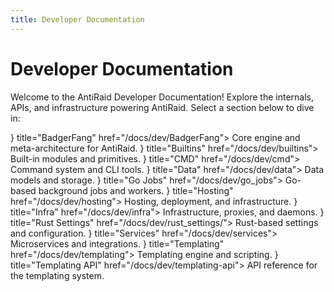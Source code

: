```yaml
---
title: Developer Documentation
---
```


# Developer Documentation

Welcome to the AntiRaid Developer Documentation! Explore the internals, APIs, and infrastructure powering AntiRaid. Select a section below to dive in:

<Cards>
  <Card icon={<FaCogs />} title="BadgerFang" href="/docs/dev/BadgerFang">
    Core engine and meta-architecture for AntiRaid.
  </Card>
  <Card icon={<FaCubes />} title="Builtins" href="/docs/dev/builtins">
    Built-in modules and primitives.
  </Card>
  <Card icon={<FaCode />} title="CMD" href="/docs/dev/cmd">
    Command system and CLI tools.
  </Card>
  <Card icon={<FaDatabase />} title="Data" href="/docs/dev/data">
    Data models and storage.
  </Card>
  <Card icon={<FaGolang />} title="Go Jobs" href="/docs/dev/go_jobs">
    Go-based background jobs and workers.
  </Card>
  <Card icon={<FaCloud />} title="Hosting" href="/docs/dev/hosting">
    Hosting, deployment, and infrastructure.
  </Card>
  <Card icon={<FaNetworkWired />} title="Infra" href="/docs/dev/infra">
    Infrastructure, proxies, and daemons.
  </Card>
  <Card icon={<FaRust />} title="Rust Settings" href="/docs/dev/rust_settings/">
    Rust-based settings and configuration.
  </Card>
  <Card icon={<FaPuzzlePiece />} title="Services" href="/docs/dev/services">
    Microservices and integrations.
  </Card>
  <Card icon={<FaBook />} title="Templating" href="/docs/dev/templating">
    Templating engine and scripting.
  </Card>
  <Card icon={<FaSitemap />} title="Templating API" href="/docs/dev/templating-api">
    API reference for the templating system.
  </Card>
</Cards>
